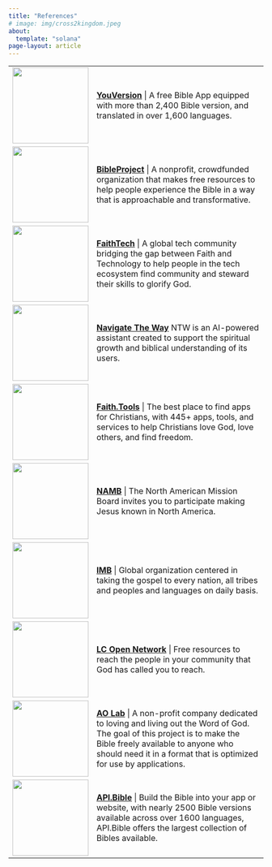 ```yaml
---
title: "References"
# image: img/cross2kingdom.jpeg
about:
  template: "solana"
page-layout: article
---
```


|                                        |                                                                                                                                                                                                                                                                               |
|:---------------------------------------|:------------------------------------------------------------------------------------------------------------------------------------------------------------------------------------------------------------------------------------------------------------------------------|
| ![](img/bibleapp.png){width="150"}     | [**YouVersion**](https://www.bible.com){target="_blank"} \| A free Bible App equipped with more than 2,400 Bible version, and translated in over 1,600 languages.                                                                                                             |
| ![](img/bibleproject.png){width="150"} | [**BibleProject**](https://bibleproject.com){target="_blank"} \| A nonprofit, crowdfunded organization that makes free resources to help people experience the Bible in a way that is approachable and transformative.                                                        |
| ![](img/faithtech.png){width="150"}    | [**FaithTech**](https://faithtech.com){target="_blank"} \| A global tech community bridging the gap between Faith and Technology to help people in the tech ecosystem find community and steward their skills to glorify God.                                                 |
| ![](img/ntw.png){width="150"}          | [**Navigate The Way**](https://www.navtheway.com){target="_blank"} NTW is an AI-powered assistant created to support the spiritual growth and biblical understanding of its users.                                                                                            |
| ![](img/faithTools.png){width="150"}   | [**Faith.Tools**](https://faith.tools) \| The best place to find apps for Christians, with 445+ apps, tools, and services to help Christians love God, love others, and find freedom.                                                                                         |
| ![](img/namb.png){width="150"}         | [**NAMB**](https://nambstore.com){target="_blank"} \| The North American Mission Board invites you to participate making Jesus known in North America.                                                                                                                        |
| ![](img/imb.jpeg){width="150"}         | [**IMB**](https://www.imb.org){target="_blank"} \| Global organization centered in taking the gospel to every nation, all tribes and peoples and languages on daily basis.                                                                                                    |
| ![](img/lc.png){width="150"}           | [**LC Open Network**](https://open.life.church){target="_blank"} \| Free resources to reach the people in your community that God has called you to reach.                                                                                                                    |
| ![](img/ao_lab_logo.png){width="150"}  | [**AO Lab**](https://helloaolab.my.canva.site) \| A non-profit company dedicated to loving and living out the Word of God. The goal of this project is to make the Bible freely available to anyone who should need it in a format that is optimized for use by applications. |
| ![](img/api_bible.png){width="150"}    | [**API.Bible**](https://scripture.api.bible) \| Build the Bible into your app or website, with nearly 2500 Bible versions available across over 1600 languages, API.Bible offers the largest collection of Bibles available.                                                  |
